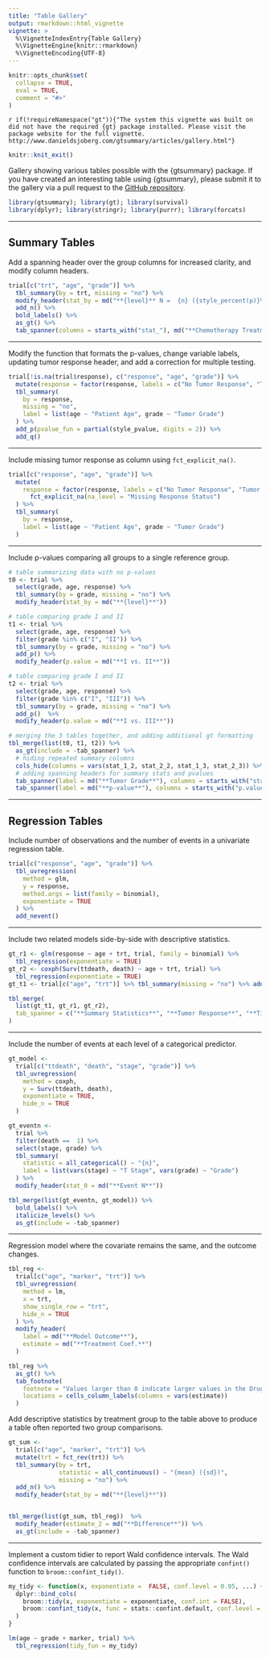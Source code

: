 ```yaml
---
title: "Table Gallery"
output: rmarkdown::html_vignette
vignette: >
  %\VignetteIndexEntry{Table Gallery}
  %\VignetteEngine{knitr::rmarkdown}
  %\VignetteEncoding{UTF-8}
---
```


```r
knitr::opts_chunk$set(
  collapse = TRUE,
  eval = TRUE,
  comment = "#>"
)
```

<!-- Not creating vignette if gt is not installed. -->
`r if(!requireNamespace("gt")){"The system this vignette was built on did not have the required {gt} package installed. Please visit the package website for the full vignette. http://www.danieldsjoberg.com/gtsummary/articles/gallery.html"}`

```r
knitr::knit_exit()
```

<!-- Start of vignette -->
Gallery showing various tables possible with the {gtsummary} package.  If you have created an interesting table using {gtsummary}, please submit it to the gallery via a pull request to the [GitHub repository](https://github.com/ddsjoberg/gtsummary).

```r
library(gtsummary); library(gt); library(survival)
library(dplyr); library(stringr); library(purrr); library(forcats)
```

---

## Summary Tables

Add a spanning header over the group columns for increased clarity, and modify column headers.
```r
trial[c("trt", "age", "grade")] %>%
  tbl_summary(by = trt, missing = "no") %>%
  modify_header(stat_by = md("**{level}** N =  {n} ({style_percent(p)}%)")) %>%
  add_n() %>%
  bold_labels() %>%
  as_gt() %>%
  tab_spanner(columns = starts_with("stat_"), md("**Chemotherapy Treatment**"))
```

---

Modify the function that formats the p-values, change variable labels, updating tumor response header, and add a correction for multiple testing.
```r
trial[!is.na(trial$response), c("response", "age", "grade")] %>%
  mutate(response = factor(response, labels = c("No Tumor Response", "Tumor Responded"))) %>%
  tbl_summary(
    by = response, 
    missing = "no",
    label = list(age ~ "Patient Age", grade ~ "Tumor Grade")
  ) %>%
  add_p(pvalue_fun = partial(style_pvalue, digits = 2)) %>%
  add_q()
```

---

Include missing tumor response as column using `fct_explicit_na()`.

```r
trial[c("response", "age", "grade")] %>%
  mutate(
    response = factor(response, labels = c("No Tumor Response", "Tumor Responded")) %>% 
      fct_explicit_na(na_level = "Missing Response Status")
  ) %>%
  tbl_summary(
    by = response, 
    label = list(age ~ "Patient Age", grade ~ "Tumor Grade")
  )  
```

---

Include p-values comparing all groups to a single reference group.

```r
# table summarizing data with no p-values
t0 <- trial %>%
  select(grade, age, response) %>%
  tbl_summary(by = grade, missing = "no") %>%
  modify_header(stat_by = md("**{level}**"))

# table comparing grade I and II
t1 <- trial %>%
  select(grade, age, response) %>%
  filter(grade %in% c("I", "II")) %>%
  tbl_summary(by = grade, missing = "no") %>%
  add_p() %>%
  modify_header(p.value = md("**I vs. II**"))

# table comparing grade I and II
t2 <- trial %>%
  select(grade, age, response) %>%
  filter(grade %in% c("I", "III")) %>%
  tbl_summary(by = grade, missing = "no") %>%
  add_p()  %>%
  modify_header(p.value = md("**I vs. III**"))

# merging the 3 tables together, and adding additional gt formatting
tbl_merge(list(t0, t1, t2)) %>%
  as_gt(include = -tab_spanner) %>%
  # hiding repeated summary columns
  cols_hide(columns = vars(stat_1_2, stat_2_2, stat_1_3, stat_2_3)) %>%
  # adding spanning headers for summary stats and pvalues
  tab_spanner(label = md("**Tumor Grade**"), columns = starts_with("stat_")) %>%
  tab_spanner(label = md("**p-value**"), columns = starts_with("p.value")) 
```

---

## Regression Tables

Include number of observations and the number of events in a univariate regression table.
```r
trial[c("response", "age", "grade")] %>%
  tbl_uvregression(
    method = glm,
    y = response, 
    method.args = list(family = binomial),
    exponentiate = TRUE
  ) %>%
  add_nevent()
```

---

Include two related models side-by-side with descriptive statistics.
```r
gt_r1 <- glm(response ~ age + trt, trial, family = binomial) %>%
  tbl_regression(exponentiate = TRUE)
gt_r2 <- coxph(Surv(ttdeath, death) ~ age + trt, trial) %>%
  tbl_regression(exponentiate = TRUE)
gt_t1 <- trial[c("age", "trt")] %>% tbl_summary(missing = "no") %>% add_n()

tbl_merge(
  list(gt_t1, gt_r1, gt_r2),
  tab_spanner = c("**Summary Statistics**", "**Tumor Response**", "**Time to Death**")
)
```

---

Include the number of events at each level of a categorical predictor.
```r
gt_model <-
  trial[c("ttdeath", "death", "stage", "grade")] %>%
  tbl_uvregression(
    method = coxph,
    y = Surv(ttdeath, death), 
    exponentiate = TRUE,
    hide_n = TRUE
  )

gt_eventn <-
  trial %>%
  filter(death ==  1) %>%
  select(stage, grade) %>%
  tbl_summary(
    statistic = all_categorical() ~ "{n}",
    label = list(vars(stage) ~ "T Stage", vars(grade) ~ "Grade")
  ) %>%
  modify_header(stat_0 = md("**Event N**"))

tbl_merge(list(gt_eventn, gt_model)) %>%
  bold_labels() %>%
  italicize_levels() %>%
  as_gt(include = -tab_spanner)
```

---

Regression model where the covariate remains the same, and the outcome changes.

```r
tbl_reg <-
  trial[c("age", "marker", "trt")] %>%
  tbl_uvregression(
    method = lm,
    x = trt,
    show_single_row = "trt",
    hide_n = TRUE
  ) %>%
  modify_header(
    label = md("**Model Outcome**"),
    estimate = md("**Treatment Coef.**")
  ) 

tbl_reg %>%
  as_gt() %>%
  tab_footnote(
    footnote = "Values larger than 0 indicate larger values in the Drug group.", 
    locations = cells_column_labels(columns = vars(estimate))
  )
```

Add descriptive statistics by treatment group to the table above to produce a table often reported two group comparisons.

```r
gt_sum <- 
  trial[c("age", "marker", "trt")] %>%
  mutate(trt = fct_rev(trt)) %>%
  tbl_summary(by = trt, 
              statistic = all_continuous() ~ "{mean} ({sd})",
              missing = "no") %>%
  add_n() %>%
  modify_header(stat_by = md("**{level}**"))


tbl_merge(list(gt_sum, tbl_reg))  %>%
  modify_header(estimate_2 = md("**Difference**")) %>%
  as_gt(include = -tab_spanner)
```

---

Implement a custom tidier to report Wald confidence intervals.
The Wald confidence intervals are calculated by passing the appropriate `confint()` function to `broom::confint_tidy()`.

```r
my_tidy <- function(x, exponentiate =  FALSE, conf.level = 0.95, ...) {
  dplyr::bind_cols(
    broom::tidy(x, exponentiate = exponentiate, conf.int = FALSE),
    broom::confint_tidy(x, func = stats::confint.default, conf.level = conf.level)
  )
}

lm(age ~ grade + marker, trial) %>%
  tbl_regression(tidy_fun = my_tidy)
```
